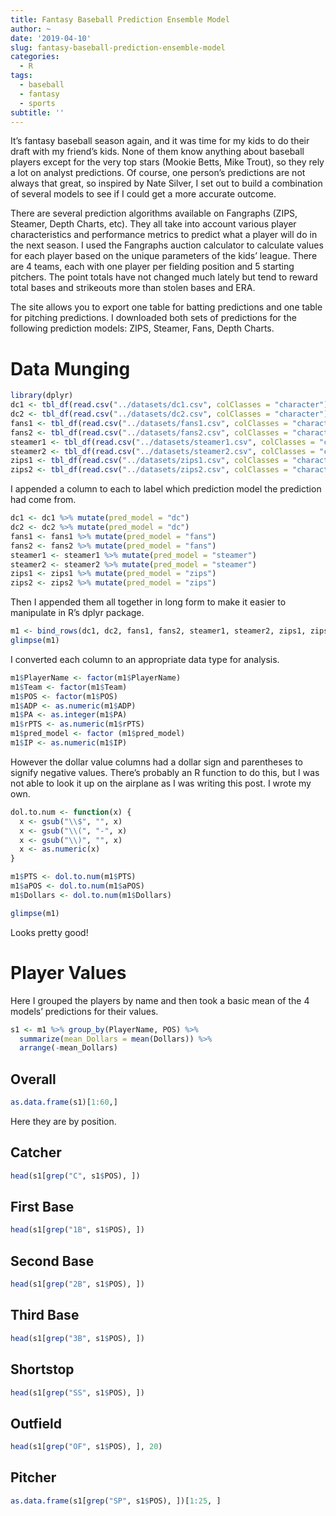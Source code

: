 ```yaml
---
title: Fantasy Baseball Prediction Ensemble Model
author: ~
date: '2019-04-10'
slug: fantasy-baseball-prediction-ensemble-model
categories: 
  - R
tags: 
  - baseball
  - fantasy
  - sports
subtitle: ''
---
```


It's fantasy baseball season again, and it was time for my kids to do their draft with my friend's kids. None of them know anything about baseball players except for the very top stars (Mookie Betts, Mike Trout), so they rely a lot on analyst predictions. Of course, one person's predictions are not always that great, so inspired by Nate Silver, I set out to build a combination of several models to see if I could get a more accurate outcome. 

There are several prediction algorithms available on Fangraphs (ZIPS, Steamer, Depth Charts, etc). They all take into account various player characteristics and performance metrics to predict what a player will do in the next season. I used the Fangraphs auction calculator to calculate values for each player based on the unique parameters of the kids' league. There are 4 teams, each with one player per fielding position and 5 starting pitchers. The point totals have not changed much lately but tend to reward total bases and strikeouts more than stolen bases and ERA.

The site allows you to export one table for batting predictions and one table for pitching predictions. I downloaded both sets of predictions for the following prediction models: ZIPS, Steamer, Fans, Depth Charts. 

# Data Munging
```r
library(dplyr)
dc1 <- tbl_df(read.csv("../datasets/dc1.csv", colClasses = "character"))
dc2 <- tbl_df(read.csv("../datasets/dc2.csv", colClasses = "character"))
fans1 <- tbl_df(read.csv("../datasets/fans1.csv", colClasses = "character"))
fans2 <- tbl_df(read.csv("../datasets/fans2.csv", colClasses = "character"))
steamer1 <- tbl_df(read.csv("../datasets/steamer1.csv", colClasses = "character"))
steamer2 <- tbl_df(read.csv("../datasets/steamer2.csv", colClasses = "character"))
zips1 <- tbl_df(read.csv("../datasets/zips1.csv", colClasses = "character"))
zips2 <- tbl_df(read.csv("../datasets/zips2.csv", colClasses = "character"))
```

I appended a column to each to label which prediction model the prediction had come from. 

```r
dc1 <- dc1 %>% mutate(pred_model = "dc")
dc2 <- dc2 %>% mutate(pred_model = "dc")
fans1 <- fans1 %>% mutate(pred_model = "fans")
fans2 <- fans2 %>% mutate(pred_model = "fans")
steamer1 <- steamer1 %>% mutate(pred_model = "steamer")
steamer2 <- steamer2 %>% mutate(pred_model = "steamer")
zips1 <- zips1 %>% mutate(pred_model = "zips")
zips2 <- zips2 %>% mutate(pred_model = "zips")
```

Then I appended them all together in long form to make it easier to manipulate in R's dplyr package. 

```r
m1 <- bind_rows(dc1, dc2, fans1, fans2, steamer1, steamer2, zips1, zips2)
glimpse(m1)
```

I converted each column to an appropriate data type for analysis.

```r
m1$PlayerName <- factor(m1$PlayerName)
m1$Team <- factor(m1$Team)
m1$POS <- factor(m1$POS)
m1$ADP <- as.numeric(m1$ADP)
m1$PA <- as.integer(m1$PA)
m1$rPTS <- as.numeric(m1$rPTS)
m1$pred_model <- factor (m1$pred_model)
m1$IP <- as.numeric(m1$IP)
```

However the dollar value columns had a dollar sign and parentheses to signify negative values. There's probably an R function to do this, but I was not able to look it up on the airplane as I was writing this post. I wrote my own.

```r
dol.to.num <- function(x) {
  x <- gsub("\\$", "", x)
  x <- gsub("\\(", "-", x)
  x <- gsub("\\)", "", x)
  x <- as.numeric(x)
}

m1$PTS <- dol.to.num(m1$PTS)
m1$aPOS <- dol.to.num(m1$aPOS)
m1$Dollars <- dol.to.num(m1$Dollars)

glimpse(m1)
```

Looks pretty good!

# Player Values
Here I grouped the players by name and then took a basic mean of the 4 models' predictions for their values.

```r
s1 <- m1 %>% group_by(PlayerName, POS) %>%
  summarize(mean_Dollars = mean(Dollars)) %>% 
  arrange(-mean_Dollars)

```

## Overall

```r
as.data.frame(s1)[1:60,]
```

Here they are by position.

## Catcher
```r
head(s1[grep("C", s1$POS), ])
```

## First Base
```r
head(s1[grep("1B", s1$POS), ])
```

## Second Base
```r
head(s1[grep("2B", s1$POS), ])
```

## Third Base
```r
head(s1[grep("3B", s1$POS), ])
```

## Shortstop
```r
head(s1[grep("SS", s1$POS), ])
```

## Outfield
```r
head(s1[grep("OF", s1$POS), ], 20)
```

## Pitcher
```r
as.data.frame(s1[grep("SP", s1$POS), ])[1:25, ]
```


